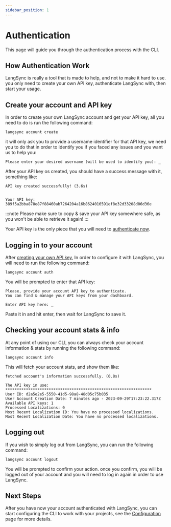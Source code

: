 ```yaml
---
sidebar_position: 1
---
```


# Authentication

This page will guide you through the authentication process with the CLI.

## How Authentication Work

LangSync is really a tool that is made to help, and not to make it hard to use. you only need to create your own API key, authenticate LangSync with, then start your usage.

## Create your account and API key

In order to create your own LangSync account and get your API key, all you need to do is run the following command:

```langsync
langsync account create
```

it will only ask you to provide a username identifier for that API key, we need you to do that in order to identify you if you faced any issues and you want us to help you:

```langsync
Please enter your desired username (will be used to identify you): _
```

After your API key os created, you should have a success message with it, something like:

```langsync
API key created successfully! (3.6s)


Your API key: 389f5a2bba878e87f88460ab7264204a16b8624016591ef8e32d33208d06d36e

```

:::note
Please make sure to copy & save your API key somewhere safe, as you won't be able to retrieve it again!
:::

Your API key is the only piece that you will need to [authenticate now](#logging-in-to-your-account).

## Logging in to your account

After [creating your own API key](#create-your-account-and-api-key), In order to configure it with LangSync, you will need to run the following command:

```langsync
langsync account auth
```

You will be prompted to enter that API key:

```langsync
Please, provide your account API key to authenticate.
You can find & manage your API keys from your dashboard.

Enter API key here: _
```

Paste it in and hit enter, then wait for LangSync to save it.

## Checking your account stats & info

At any point of using our CLI, you can always check your account information & stats by running the following command:

```langsync
langsync account info
```

This will fetch your account stats, and show them like:

```langsync
fetched account's information successfully. (0.8s)

The API key in use: ****************************************************************
User ID: d2a5e2e5-5550-41d5-98a8-48d05c75b035
User Account Creation Date: 7 minutes ago - 2023-09-29T17:23:22.317Z
Available API keys: 1
Processed Localizations: 0
Most Recent Localization ID: You have no processed localizations.
Most Recent Localization Date: You have no processed localizations.
```

## Logging out

If you wish to simply log out from LangSync, you can run the following command:

```langsync
langsync account logout
```

You will be prompted to confirm your action. once you confirm, you will be logged out of your account and you will need to log in again in order to use LangSync.

## Next Steps

After you have now your account authenticated with LangSync, you can start configuring the CLI to work with your projects, see the [Configuration](./configure) page for more details.
